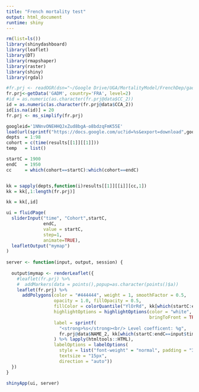 ```yaml
---
title: "French mortality test"
output: html_document
runtime: shiny
---
```



```r
rm(list=ls())
library(shinydashboard)
library(leaflet)
library(DT)
library(rmapshaper)
library(raster)
library(shiny)
library(rgdal)

#fr.prj <- readOGR(dsn="~/Google Drive/UGA/MortalityModel/FrenchDep/gadm34_FRA_shp",  layer="gadm34_FRA_2")
fr.prj<-getData('GADM', country='FRA', level=2)
#id = as.numeric(as.character(fr.prj@data$CC_2))
id = as.numeric(as.character(fr.prj@data$CCA_2))
id[is.na(id)] = 20
fr.prj <- ms_simplify(fr.prj)

googleid='1NNnvONEHHQJxZud8bgA-o8bdzqFmK55E'
load(url(sprintf("https://docs.google.com/uc?id=%s&export=download",googleid)))
depts  = 1:98
cohort = c(time(results[[1]][[1]]))
temp   = list()

startC = 1900
endC   = 1950
cc     = which(cohort==startC):which(cohort==endC)


kk = sapply(depts,function(i)results[[1]][[i]][cc,1])
kk = kk[,1:length(fr.prj)]

kk = kk[,id]

ui = fluidPage(
  sliderInput("time", "Cohort",startC, 
              endC,
              value = startC,
              step=1,
              animate=TRUE),
  leafletOutput("mymap")
)
  
server <- function(input, output, session) {
  
  output$mymap <- renderLeaflet({
    #leaflet(fr.prj) %>%
    #  addMarkers(data = points(),popup=as.character(points()$a))
    leaflet(fr.prj) %>%
      addPolygons(color = "#444444", weight = 1, smoothFactor = 0.5,
                  opacity = 1.0, fillOpacity = 0.5,
                  fillColor = colorQuantile("YlOrRd", kk[which(startC:endC==input$time),])(kk[which(startC:endC==input$time),]),#kk[input$time,],
                  highlightOptions = highlightOptions(color = "white", weight = 2,
                                                      bringToFront = TRUE),
                  label = sprintf(
                    "<strong>%s</strong><br/> Level coefficent: %g",
                    fr.prj@data$NAME_2, kk[which(startC:endC==input$time),]
                  ) %>% lapply(htmltools::HTML),
                  labelOptions = labelOptions(
                    style = list("font-weight" = "normal", padding = "3px 8px"),
                    textsize = "15px",
                    direction = "auto"))
  })
}
    
shinyApp(ui, server)

```

